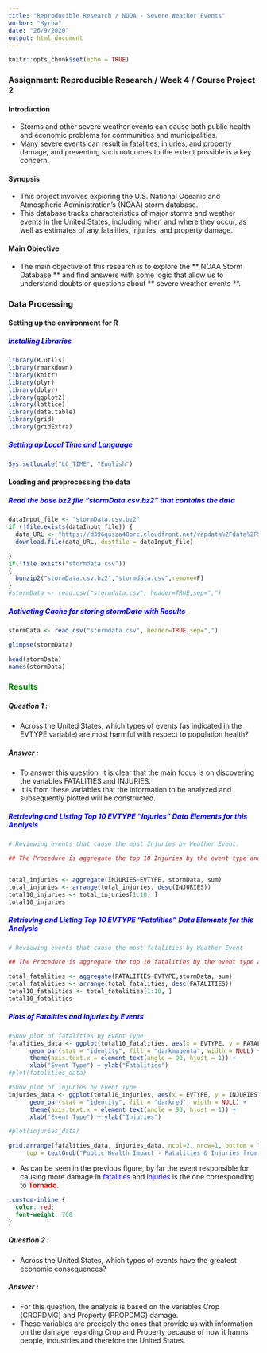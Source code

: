 ```yaml
---
title: "Reproducible Research / NOOA - Severe Weather Events"
author: "Myrba"
date: "26/9/2020"
output: html_document
---
```


```r
knitr::opts_chunk$set(echo = TRUE)
```

### **Assignment: Reproducible Research / Week 4 / Course Project 2**

#### **Introduction**

- Storms and other severe weather events can cause both public health and economic problems for communities and municipalities. 
- Many severe events can result in fatalities, injuries, and property damage, and preventing such outcomes to the extent possible is a key concern.

#### **Synopsis**
- This project involves exploring the U.S. National Oceanic and Atmospheric Administration's (NOAA) storm database. 
- This database tracks characteristics of major storms and weather events in the United States, including when and where they occur, as well as estimates of any fatalities, injuries, and property damage.

#### **Main Objective**
- The main objective of this research is to explore the ** NOAA Storm Database ** and find answers with some logic that allow us to understand doubts or questions about ** severe weather events **.


### **Data Processing**
#### **Setting up the environment for R**
##### **<span style="color:blue">Installing Libraries</span>**
```r
library(R.utils)
library(rmarkdown)
library(knitr)
library(plyr)
library(dplyr)
library(ggplot2)
library(lattice)
library(data.table)
library(grid)
library(gridExtra)
```
##### **<span style="color:blue">Setting up Local Time and Language</span>**
```r
Sys.setlocale("LC_TIME", "English")
```

#### Loading and preprocessing the data
##### **<span style="color:blue">Read the base bz2 file "stormData.csv.bz2" that contains the data</span>**
```r

dataInput_file <- "stormData.csv.bz2"
if (!file.exists(dataInput_file)) {
  data_URL <- "https://d396qusza40orc.cloudfront.net/repdata%2Fdata%2FStormData.csv.bz2"
  download.file(data_URL, destfile = dataInput_file)

}
if(!file.exists("stormdata.csv"))
{
  bunzip2("stormData.csv.bz2","stormdata.csv",remove=F)
}
#stormData <- read.csv("stormdata.csv", header=TRUE,sep=",")
```
##### **<span style="color:blue">Activating Cache for storing stormData with Results</span>**
```r
stormData <- read.csv("stormdata.csv", header=TRUE,sep=",")

glimpse(stormData)
```


```r
head(stormData)
names(stormData)
```

### **<span style="color:green">Results</span>**


##### **Question 1 :** 
- Across the United States, which types of events (as indicated in the EVTYPE variable) are most harmful with respect to population health?

##### **Answer :**
- To answer this question, it is clear that the main focus is on discovering the variables FATALITIES and INJURIES.
- It is from these variables that the information to be analyzed and subsequently plotted will be constructed.
  
##### **<span style="color:blue">Retrieving and Listing Top 10 EVTYPE "Injuries" Data Elements for this Analysis</span>**
```r
# Reviewing events that cause the most Injuries by Weather Event.

## The Procedure is aggregate the top 10 Injuries by the event type and sort the output in descending order


total_injuries <- aggregate(INJURIES~EVTYPE, stormData, sum)
total_injuries <- arrange(total_injuries, desc(INJURIES))
total10_injuries <- total_injuries[1:10, ]
total10_injuries
```

##### **<span style="color:blue">Retrieving and Listing Top 10 EVTYPE "Fatalities" Data Elements for this Analysis</span>**
```r
# Reviewing events that cause the most fatalities by Weather Event

## The Procedure is aggregate the top 10 fatalities by the event type and sort the output in descending order

total_fatalities <- aggregate(FATALITIES~EVTYPE,stormData, sum)
total_fatalities <- arrange(total_fatalities, desc(FATALITIES))
total10_fatalities <- total_fatalities[1:10, ]
total10_fatalities
```


##### **<span style="color:blue">Plots of Fatalities and Injuries by Events</span>**
```r
#Show plot of fatalities by Event Type
fatalities_data <- ggplot(total10_fatalities, aes(x = EVTYPE, y = FATALITIES)) + 
      geom_bar(stat = "identity", fill = "darkmagenta", width = NULL) + 
      theme(axis.text.x = element_text(angle = 90, hjust = 1)) +
      xlab("Event Type") + ylab("Fatalities") 
#plot(fatalities_data)

#Show plot of injuries by Event Type
injuries_data <- ggplot(total10_injuries, aes(x = EVTYPE, y = INJURIES)) + 
      geom_bar(stat = "identity", fill = "darkred", width = NULL) + 
      theme(axis.text.x = element_text(angle = 90, hjust = 1)) +
      xlab("Event Type") + ylab("Injuries") 

#plot(injuries_data)

grid.arrange(fatalities_data, injuries_data, ncol=2, nrow=1, bottom = "Figure 1: Comparative Public Health Impact",
     top = textGrob("Public Health Impact - Fatalities & Injuries from top 10 Weather Events", gp=gpar(fontsize=14,font=3)))
```

- As can be seen in the previous figure, by far the event responsible for causing more damage in <span style="color:blue">fatalities</span> and <span style="color:blue">injuries</span> is the one corresponding to **<span style="color:red">Tornado</span>**.  

```css
.custom-inline {
  color: red;
  font-weight: 700
}
```




##### **Question 2 : **
- Across the United States, which types of events have the greatest economic consequences?

##### **Answer :**
- For this question, the analysis is based on the variables Crop (CROPDMG) and Property (PROPDMG) damage.
- These variables are precisely the ones that provide us with information on the damage regarding Crop and Property because of how it harms people, industries and therefore the United States.